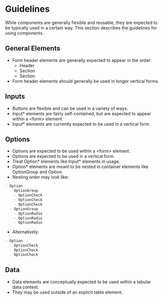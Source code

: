 
<Meta title="QUISP/Guidelines" />

# Guidelines

While components are generally flexible and reusable, they are expected to be typically used in a certain way. This section describes the guidelines for using components.

## General Elements

- Form header elements are generally expected to appear in the order:
  - Header
  - Section
  - Section
- Form header elements should generally be used in longer vertical forms.

## Inputs

- Buttons are flexible and can be used in a variety of ways.
- Input\* elements are fairly self-contained, but are expected to appear within a \<form\> element.
- Input\* elements are currently expected to be used in a vertical form.

## Options

- Options are expected to be used within a \<form\> element.
- Options are expected to be used in a vertical form.
- Treat Option* elements like Input* elements in usage.
- Option\* elements are meant to be nested in container elements like OptionGroup and Option.
- Nesting order may look like:

```md
- Option
  - OptionGroup
    - OptionCheck
    - OptionCheck
    - OptionCheck
  - OptionGroup
    - OptionRadio
    - OptionRadio
    - OptionRadio
```

- Alternatively:

```md
- Option
  - OptionCheck
  - OptionCheck
  - OptionCheck
```

## Data

- Data elements are conceptually expected to be used within a tabular data context.
- They may be used outside of an explicit table element.
